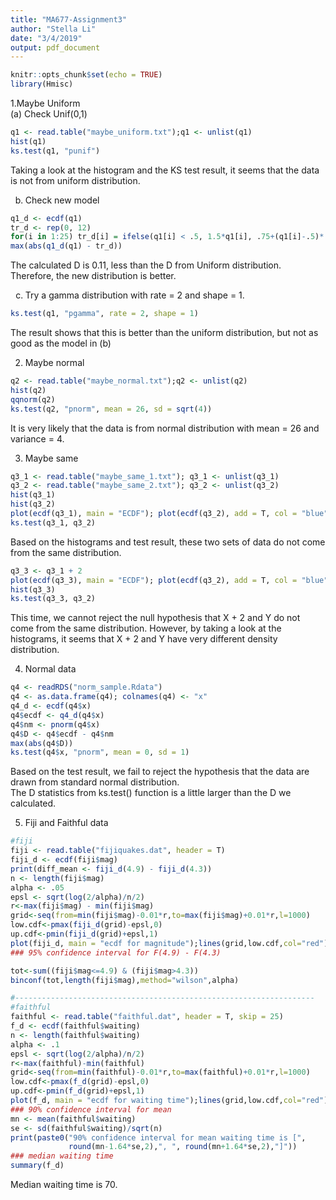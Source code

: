 ```yaml
---
title: "MA677-Assignment3"
author: "Stella Li"
date: "3/4/2019"
output: pdf_document
---
```


```r
knitr::opts_chunk$set(echo = TRUE)
library(Hmisc)
```

1.Maybe Uniform  
(a) Check Unif(0,1)
```r
q1 <- read.table("maybe_uniform.txt");q1 <- unlist(q1)
hist(q1)
ks.test(q1, "punif")
```
Taking a look at the histogram and the KS test result, it seems that the data is not from uniform distribution. 
  
(b) Check new model
```r
q1_d <- ecdf(q1)
tr_d <- rep(0, 12)
for(i in 1:25) tr_d[i] = ifelse(q1[i] < .5, 1.5*q1[i], .75+(q1[i]-.5)*.5)
max(abs(q1_d(q1) - tr_d))
```
The calculated D is 0.11, less than the D from Uniform distribution. Therefore, the new distribution is better.  

(c) Try a gamma distribution with rate = 2 and shape = 1.
```r
ks.test(q1, "pgamma", rate = 2, shape = 1)  
```
The result shows that this is better than the uniform distribution, but not as good as the model in (b)   
  
2. Maybe normal
```r
q2 <- read.table("maybe_normal.txt");q2 <- unlist(q2)
hist(q2)
qqnorm(q2)
ks.test(q2, "pnorm", mean = 26, sd = sqrt(4))
```
It is very likely that the data is from normal distribution with mean = 26 and variance = 4.  
  
3. Maybe same
```r
q3_1 <- read.table("maybe_same_1.txt"); q3_1 <- unlist(q3_1)
q3_2 <- read.table("maybe_same_2.txt"); q3_2 <- unlist(q3_2)
hist(q3_1)
hist(q3_2)
plot(ecdf(q3_1), main = "ECDF"); plot(ecdf(q3_2), add = T, col = "blue")
ks.test(q3_1, q3_2)
```
Based on the histograms and test result, these two sets of data do not come from the same distribution.  
  
```r
q3_3 <- q3_1 + 2
plot(ecdf(q3_3), main = "ECDF"); plot(ecdf(q3_2), add = T, col = "blue")
hist(q3_3)
ks.test(q3_3, q3_2)
```
This time, we cannot reject the null hypothesis that X + 2 and Y do not come from the same distribution. However, by taking a look at the histograms, it seems that X + 2 and Y have very different density distribution.  
  
4. Normal data
```r
q4 <- readRDS("norm_sample.Rdata")
q4 <- as.data.frame(q4); colnames(q4) <- "x"
q4_d <- ecdf(q4$x)
q4$ecdf <- q4_d(q4$x)
q4$nm <- pnorm(q4$x)
q4$D <- q4$ecdf - q4$nm
max(abs(q4$D))
ks.test(q4$x, "pnorm", mean = 0, sd = 1)
```
Based on the test result, we fail to reject the hypothesis that the data are drawn from standard normal distribution.  
The D statistics from ks.test() function is a little larger than the D we calculated.  
  
5. Fiji and Faithful data
```r
#fiji
fiji <- read.table("fijiquakes.dat", header = T)
fiji_d <- ecdf(fiji$mag)
print(diff_mean <- fiji_d(4.9) - fiji_d(4.3))
n <- length(fiji$mag)
alpha <- .05
epsl <- sqrt(log(2/alpha)/n/2)
r<-max(fiji$mag) - min(fiji$mag)
grid<-seq(from=min(fiji$mag)-0.01*r,to=max(fiji$mag)+0.01*r,l=1000)
low.cdf<-pmax(fiji_d(grid)-epsl,0)
up.cdf<-pmin(fiji_d(grid)+epsl,1)
plot(fiji_d, main = "ecdf for magnitude");lines(grid,low.cdf,col="red");lines(grid,up.cdf,col="red")
### 95% confidence interval for F(4.9) - F(4.3)

tot<-sum((fiji$mag<=4.9) & (fiji$mag>4.3))
binconf(tot,length(fiji$mag),method="wilson",alpha)

#-------------------------------------------------------------------
#faithful
faithful <- read.table("faithful.dat", header = T, skip = 25)
f_d <- ecdf(faithful$waiting)
n <- length(faithful$waiting)
alpha <- .1
epsl <- sqrt(log(2/alpha)/n/2)
r<-max(faithful)-min(faithful)
grid<-seq(from=min(faithful)-0.01*r,to=max(faithful)+0.01*r,l=1000)
low.cdf<-pmax(f_d(grid)-epsl,0)
up.cdf<-pmin(f_d(grid)+epsl,1)
plot(f_d, main = "ecdf for waiting time");lines(grid,low.cdf,col="red");lines(grid,up.cdf,col="red")
### 90% confidence interval for mean
mn <- mean(faithful$waiting)
se <- sd(faithful$waiting)/sqrt(n)
print(paste0("90% confidence interval for mean waiting time is [",
             round(mn-1.64*se,2),", ", round(mn+1.64*se,2),"]"))
### median waiting time
summary(f_d)
```
Median waiting time is 70.
